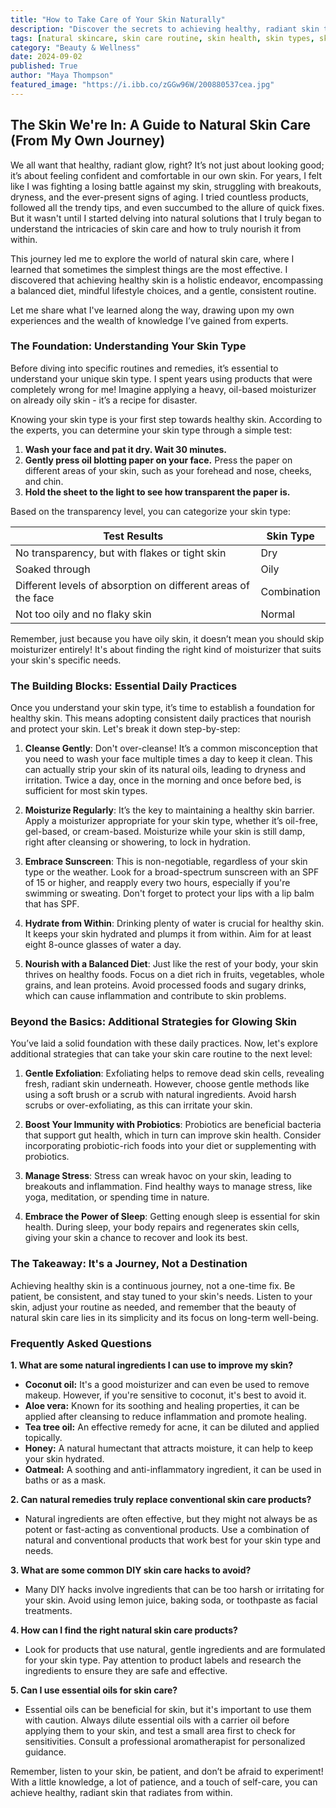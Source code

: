 ```yaml
---
title: "How to Take Care of Your Skin Naturally"
description: "Discover the secrets to achieving healthy, radiant skin through natural methods. This guide covers skin types, essential daily practices, and additional strategies for glowing skin, all based on personal experience and expert knowledge."
tags: [natural skincare, skin care routine, skin health, skin types, skincare tips, natural remedies, healthy skin, glowing skin, DIY skincare, beauty]
category: "Beauty & Wellness"
date: 2024-09-02
published: True
author: "Maya Thompson"
featured_image: "https://i.ibb.co/zGGw96W/200880537cea.jpg"
---
```


## The Skin We're In: A Guide to Natural Skin Care (From My Own Journey)

We all want that healthy, radiant glow, right? It’s not just about looking good; it’s about feeling confident and comfortable in our own skin. For years, I felt like I was fighting a losing battle against my skin, struggling with breakouts, dryness, and the ever-present signs of aging. I tried countless products, followed all the trendy tips, and even succumbed to the allure of quick fixes. But it wasn't until I started delving into natural solutions that I truly began to understand the intricacies of skin care and how to truly nourish it from within. 

This journey led me to explore the world of natural skin care, where I learned that sometimes the simplest things are the most effective. I discovered that achieving healthy skin is a holistic endeavor, encompassing a balanced diet, mindful lifestyle choices, and a gentle, consistent routine. 

Let me share what I've learned along the way, drawing upon my own experiences and the wealth of knowledge I’ve gained from experts.  

### The Foundation: Understanding Your Skin Type

Before diving into specific routines and remedies, it’s essential to understand your unique skin type. I spent years using products that were completely wrong for me!  Imagine applying a heavy, oil-based moisturizer on already oily skin - it’s a recipe for disaster.  

Knowing your skin type is your first step towards healthy skin.  According to the experts, you can determine your skin type through a simple test:

1. **Wash your face and pat it dry. Wait 30 minutes.** 
2. **Gently press oil blotting paper on your face.** Press the paper on different areas of your skin, such as your forehead and nose, cheeks, and chin.
3. **Hold the sheet to the light to see how transparent the paper is.** 

Based on the transparency level, you can categorize your skin type:

| Test Results | Skin Type |
|---|---|
| No transparency, but with flakes or tight skin | Dry |
| Soaked through | Oily |
| Different levels of absorption on different areas of the face | Combination |
| Not too oily and no flaky skin | Normal |

Remember, just because you have oily skin, it doesn’t mean you should skip moisturizer entirely!  It's about finding the right kind of moisturizer that suits your skin's specific needs.

### The Building Blocks: Essential Daily Practices

Once you understand your skin type, it’s time to establish a foundation for healthy skin. This means adopting consistent daily practices that nourish and protect your skin.  Let's break it down step-by-step:

1. **Cleanse Gently**:  Don't over-cleanse!  It’s a common misconception that you need to wash your face multiple times a day to keep it clean.  This can actually strip your skin of its natural oils, leading to dryness and irritation.  Twice a day, once in the morning and once before bed, is sufficient for most skin types.

2. **Moisturize Regularly**:  It’s the key to maintaining a healthy skin barrier.  Apply a moisturizer appropriate for your skin type, whether it’s oil-free, gel-based, or cream-based.  Moisturize while your skin is still damp, right after cleansing or showering, to lock in hydration.

3. **Embrace Sunscreen**:  This is non-negotiable, regardless of your skin type or the weather.  Look for a broad-spectrum sunscreen with an SPF of 15 or higher, and reapply every two hours, especially if you're swimming or sweating.  Don't forget to protect your lips with a lip balm that has SPF.

4. **Hydrate from Within**:  Drinking plenty of water is crucial for healthy skin. It keeps your skin hydrated and plumps it from within.  Aim for at least eight 8-ounce glasses of water a day.

5. **Nourish with a Balanced Diet**:  Just like the rest of your body, your skin thrives on healthy foods.  Focus on a diet rich in fruits, vegetables, whole grains, and lean proteins.  Avoid processed foods and sugary drinks, which can cause inflammation and contribute to skin problems. 

### Beyond the Basics:  Additional Strategies for Glowing Skin

You’ve laid a solid foundation with these daily practices.  Now, let's explore additional strategies that can take your skin care routine to the next level:

1. **Gentle Exfoliation**:  Exfoliating helps to remove dead skin cells, revealing fresh, radiant skin underneath.  However, choose gentle methods like using a soft brush or a scrub with natural ingredients.  Avoid harsh scrubs or over-exfoliating, as this can irritate your skin.

2. **Boost Your Immunity with Probiotics**:  Probiotics are beneficial bacteria that support gut health, which in turn can improve skin health.  Consider incorporating probiotic-rich foods into your diet or supplementing with probiotics. 

3. **Manage Stress**:  Stress can wreak havoc on your skin, leading to breakouts and inflammation.  Find healthy ways to manage stress, like yoga, meditation, or spending time in nature. 

4. **Embrace the Power of Sleep**:  Getting enough sleep is essential for skin health.  During sleep, your body repairs and regenerates skin cells, giving your skin a chance to recover and look its best.

### The Takeaway: It's a Journey, Not a Destination

Achieving healthy skin is a continuous journey, not a one-time fix.  Be patient, be consistent, and stay tuned to your skin's needs.  Listen to your skin, adjust your routine as needed, and remember that the beauty of natural skin care lies in its simplicity and its focus on long-term well-being.  

###  Frequently Asked Questions

**1.  What are some natural ingredients I can use to improve my skin?**

   - **Coconut oil:**  It's a good moisturizer and can even be used to remove makeup. However, if you're sensitive to coconut, it's best to avoid it.
   - **Aloe vera:**  Known for its soothing and healing properties, it can be applied after cleansing to reduce inflammation and promote healing.
   - **Tea tree oil:**  An effective remedy for acne, it can be diluted and applied topically.
   - **Honey:**  A natural humectant that attracts moisture, it can help to keep your skin hydrated. 
   - **Oatmeal:**  A soothing and anti-inflammatory ingredient, it can be used in baths or as a mask.

**2.  Can natural remedies truly replace conventional skin care products?**

   -  Natural ingredients are often effective, but they might not always be as potent or fast-acting as conventional products.  Use a combination of natural and conventional products that work best for your skin type and needs. 

**3. What are some common DIY skin care hacks to avoid?**

   -  Many DIY hacks involve ingredients that can be too harsh or irritating for your skin.  Avoid using lemon juice, baking soda, or toothpaste as facial treatments.

**4. How can I find the right natural skin care products?**

   - Look for products that use natural, gentle ingredients and are formulated for your skin type.  Pay attention to product labels and research the ingredients to ensure they are safe and effective.

**5.  Can I use essential oils for skin care?**

   - Essential oils can be beneficial for skin, but it's important to use them with caution.  Always dilute essential oils with a carrier oil before applying them to your skin, and test a small area first to check for sensitivities.  Consult a professional aromatherapist for personalized guidance.

Remember, listen to your skin, be patient, and don’t be afraid to experiment! With a little knowledge, a lot of patience, and a touch of self-care, you can achieve healthy, radiant skin that radiates from within.